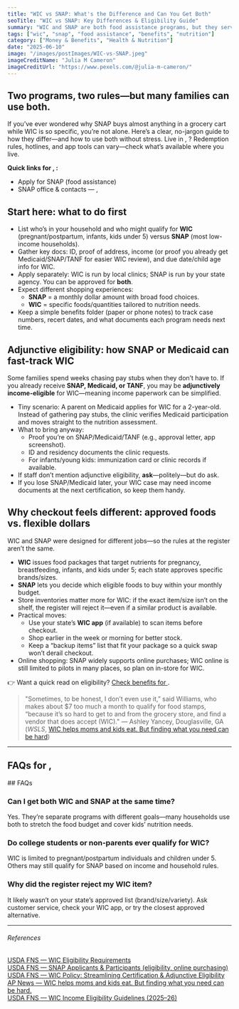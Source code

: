 ```yaml
---
title: "WIC vs SNAP: What's the Difference and Can You Get Both"
seoTitle: "WIC vs SNAP: Key Differences & Eligibility Guide"
summary: "WIC and SNAP are both food assistance programs, but they serve different purposes and populations. This article explains how each program works, who qualifies, and how to apply for both if you're eligible."
tags: ["wic", "snap", "food assistance", "benefits", "nutrition"]
category: ["Money & Benefits", "Health & Nutrition"]
date: "2025-06-10"
image: "/images/postImages/WIC-vs-SNAP.jpeg"
imageCreditName: "Julia M Cameron"
imageCreditUrl: "https://www.pexels.com/@julia-m-cameron/"
---
```


## Two programs, two rules—but many families can use both.

If you’ve ever wondered why SNAP buys almost anything in a grocery cart while WIC is so specific, you’re not alone. Here’s a clear, no-jargon guide to how they differ—and how to use both without stress. <IfLocation>Live in <City/>, <State/>? Redemption rules, hotlines, and app tools can vary—check what’s available where you live.</IfLocation>

<BenefitsCtaBanner focus="snap" copy="Get help buying groceries each month with SNAP benefits." />

<IfLocation>
<div className="not-prose my-12 p-4 rounded-xl border-[3px] bg-muted">
  <p className="mb-2"><strong>Quick links for <City/>, <State/>:</strong></p>
  <ul className="list-disc ml-5 space-y-1">
    <li><ResourceLink name="snap">Apply for SNAP (food assistance)</ResourceLink></li>
    <li><ResourceLink name="snap" field="contact">SNAP office & contacts<IfLocation> — <City/>, <State/></IfLocation></ResourceLink></li>
  </ul>
</div>
</IfLocation>

## Start here: what to do first

- List who’s in your household and who might qualify for **WIC** (pregnant/postpartum, infants, kids under 5) versus **SNAP** (most low-income households).
- Gather key docs: ID, proof of address, income (or proof you already get Medicaid/SNAP/TANF for easier WIC review), and due date/child age info for WIC.
- Apply separately: WIC is run by local clinics; SNAP is run by your state agency. You can be approved for **both**.
- Expect different shopping experiences:
  - **SNAP** = a monthly dollar amount with broad food choices.
  - **WIC** = specific foods/quantities tailored to nutrition needs.
- Keep a simple benefits folder (paper or phone notes) to track case numbers, recert dates, and what documents each program needs next time.

## Adjunctive eligibility: how SNAP or Medicaid can fast-track WIC

Some families spend weeks chasing pay stubs when they don’t have to. If you already receive **SNAP, Medicaid, or TANF**, you may be **adjunctively income-eligible** for WIC—meaning income paperwork can be simplified.

- Tiny scenario: A parent on Medicaid applies for WIC for a 2-year-old. Instead of gathering pay stubs, the clinic verifies Medicaid participation and moves straight to the nutrition assessment.
- What to bring anyway:
  - Proof you’re on SNAP/Medicaid/TANF (e.g., approval letter, app screenshot).
  - ID and residency documents the clinic requests.
  - For infants/young kids: immunization card or clinic records if available.
- If staff don’t mention adjunctive eligibility, **ask**—politely—but do ask.
- If you lose SNAP/Medicaid later, your WIC case may need income documents at the next certification, so keep them handy.

## Why checkout feels different: approved foods vs. flexible dollars

WIC and SNAP were designed for different jobs—so the rules at the register aren’t the same.

- **WIC** issues food packages that target nutrients for pregnancy, breastfeeding, infants, and kids under 5; each state approves specific brands/sizes.
- **SNAP** lets you decide which eligible foods to buy within your monthly budget.
- Store inventories matter more for WIC: if the exact item/size isn’t on the shelf, the register will reject it—even if a similar product is available.
- Practical moves:
  - Use your state’s **WIC app** (if available) to scan items before checkout.
  - Shop earlier in the week or morning for better stock.
  - Keep a “backup items” list that fit your package so a quick swap won’t derail checkout.
- Online shopping: SNAP widely supports online purchases; WIC online is still limited to pilots in many places, so plan on in-store for WIC.

<IfLocation>
<div className="mt-3">👉 Want a quick read on eligibility? <a href="/tools/check-benefits" className="underline">Check benefits for <City/></a>.</div>
</IfLocation>

> "Sometimes, to be honest, I don’t even use it,” said Williams, who makes about $7 too much a month to qualify for food stamps, “because it’s so hard to get to and from the grocery store, and find a vendor that does accept (WIC)." 
> — Ashley Yancey, Douglasville, GA  
(*WSLS*, [WIC helps moms and kids eat. But finding what you need can be hard](https://www.wsls.com/health/2024/01/05/wic-helps-moms-and-kids-eat-but-finding-what-you-need-isnt-always-easy/))

---

<IfLocation>
  <h2>FAQs for <City/>, <State/></h2>
  <ResourceLink name="snap" field="faqs" />
</IfLocation>

<IfNoLocation>
## FAQs 

### Can I get both WIC and SNAP at the same time?
Yes. They’re separate programs with different goals—many households use both to stretch the food budget and cover kids’ nutrition needs.

### Do college students or non-parents ever qualify for WIC?
WIC is limited to pregnant/postpartum individuals and children under 5. Others may still qualify for SNAP based on income and household rules.

### Why did the register reject my WIC item?
It likely wasn’t on your state’s approved list (brand/size/variety). Ask customer service, check your WIC app, or try the closest approved alternative.

</IfNoLocation>

---
###### References

<div className="references">
<a href="https://www.fns.usda.gov/wic/applicant-participant/eligibility" target="_blank" rel="noopener noreferrer">USDA FNS — WIC Eligibility Requirements</a><br />
<a href="https://www.fns.usda.gov/snap/applicant-participant" target="_blank" rel="noopener noreferrer">USDA FNS — SNAP Applicants & Participants (eligibility, online purchasing)</a><br />
<a href="https://www.fns.usda.gov/wic/streamlining-certification-documentation-guidance" target="_blank" rel="noopener noreferrer">USDA FNS — WIC Policy: Streamlining Certification & Adjunctive Eligibility</a><br />
<a href="https://www.wsls.com/health/2024/01/05/wic-helps-moms-and-kids-eat-but-finding-what-you-need-isnt-always-easy/" target="_blank" rel="noopener noreferrer">AP News — WIC helps moms and kids eat. But finding what you need can be hard.</a><br />
<a href="https://www.fns.usda.gov/wic/income-eligibility-guidelines-2025-26" target="_blank" rel="noopener noreferrer">USDA FNS — WIC Income Eligibility Guidelines (2025–26)</a><br />
</div>
